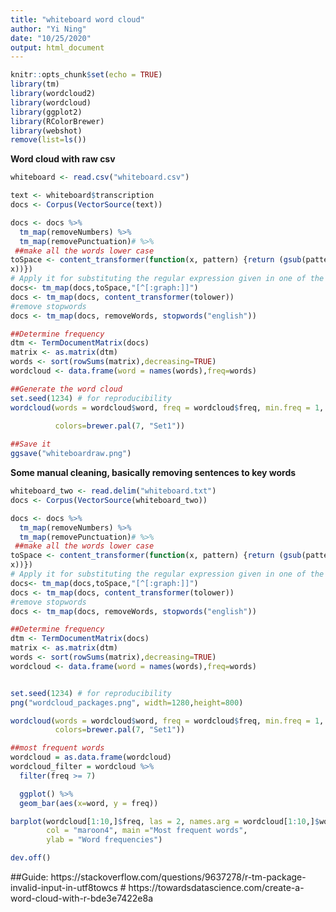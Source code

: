 ```yaml
---
title: "whiteboard word cloud"
author: "Yi Ning"
date: "10/25/2020"
output: html_document
---
```


```r
knitr::opts_chunk$set(echo = TRUE)
library(tm)
library(wordcloud2)
library(wordcloud)
library(ggplot2)
library(RColorBrewer)
library(webshot)
remove(list=ls())
```
**Word cloud with raw csv**
```r
whiteboard <- read.csv("whiteboard.csv")

text <- whiteboard$transcription
docs <- Corpus(VectorSource(text))

docs <- docs %>%
  tm_map(removeNumbers) %>%
  tm_map(removePunctuation)# %>%
 ##make all the words lower case
toSpace <- content_transformer(function(x, pattern) {return (gsub(pattern," ",
x))})
# Apply it for substituting the regular expression given in one of the former answers by " "
docs<- tm_map(docs,toSpace,"[^[:graph:]]")
docs <- tm_map(docs, content_transformer(tolower))
#remove stopwords
docs <- tm_map(docs, removeWords, stopwords("english"))

##Determine frequency
dtm <- TermDocumentMatrix(docs) 
matrix <- as.matrix(dtm) 
words <- sort(rowSums(matrix),decreasing=TRUE) 
wordcloud <- data.frame(word = names(words),freq=words)

##Generate the word cloud
set.seed(1234) # for reproducibility 
wordcloud(words = wordcloud$word, freq = wordcloud$freq, min.freq = 1, max.words=200, random.order=FALSE, rot.per=0.35,     
          
          colors=brewer.pal(7, "Set1"))

##Save it
ggsave("whiteboardraw.png")

```

**Some manual cleaning, basically removing sentences to key words**
```r
whiteboard_two <- read.delim("whiteboard.txt")
docs <- Corpus(VectorSource(whiteboard_two))

docs <- docs %>%
  tm_map(removeNumbers) %>%
  tm_map(removePunctuation)# %>%
 ##make all the words lower case
toSpace <- content_transformer(function(x, pattern) {return (gsub(pattern," ",
x))})
# Apply it for substituting the regular expression given in one of the former answers by " "
docs<- tm_map(docs,toSpace,"[^[:graph:]]")
docs <- tm_map(docs, content_transformer(tolower))
#remove stopwords
docs <- tm_map(docs, removeWords, stopwords("english"))

##Determine frequency
dtm <- TermDocumentMatrix(docs) 
matrix <- as.matrix(dtm) 
words <- sort(rowSums(matrix),decreasing=TRUE) 
wordcloud <- data.frame(word = names(words),freq=words)


set.seed(1234) # for reproducibility 
png("wordcloud_packages.png", width=1280,height=800)

wordcloud(words = wordcloud$word, freq = wordcloud$freq, min.freq = 1, max.words=200, random.order=FALSE, rot.per=0.35,     
          colors=brewer.pal(7, "Set1"))

##most frequent words 
wordcloud = as.data.frame(wordcloud)
wordcloud_filter = wordcloud %>% 
  filter(freq >= 7) 

  ggplot() %>%
  geom_bar(aes(x=word, y = freq))

barplot(wordcloud[1:10,]$freq, las = 2, names.arg = wordcloud[1:10,]$word,
        col = "maroon4", main ="Most frequent words",
        ylab = "Word frequencies")

dev.off()

```

##Guide: https://stackoverflow.com/questions/9637278/r-tm-package-invalid-input-in-utf8towcs
# https://towardsdatascience.com/create-a-word-cloud-with-r-bde3e7422e8a